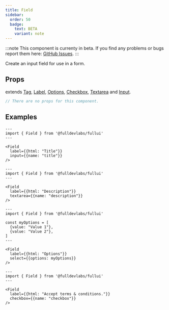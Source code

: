 ```yaml
---
title: Field
sidebar: 
  order: 50
  badge:
    text: BETA
    variant: note
---
```


:::note
This component is currenty in beta.
If you find any problems or bugs report them here: [GitHub Issues](https://github.com/fulldevlabs/fullui/issues).
:::

Create an input field for use in a form.

## Props
extends [Tag](/components/tag), [Label](/components/label), [Options](/components/options), [Checkbox](/components/checkbox), [Textarea](/components/textarea) and [Input](/components/input).
```ts
// There are no props for this component.
```

## Examples
```astro live
---
import { Field } from '@fulldevlabs/fullui'
---

<Field
  label={{html: "Title"}}
  input={{name: "title"}}
/>
```

```astro live
---
import { Field } from '@fulldevlabs/fullui'
---

<Field
  label={{html: "Description"}} 
  textarea={{name: "description"}}
/>
```

```astro live
---
import { Field } from '@fulldevlabs/fullui'

const myOptions = [
  {value: "Value 1"},
  {value: "Value 2"}, 
]
---

<Field
  label={{html: "Options"}} 
  select={{options: myOptions}}
/>
```

```astro live
---
import { Field } from '@fulldevlabs/fullui'
---

<Field 
  label={{html: "Accept terms & conditions."}} 
  checkbox={{name: "checkbox"}} 
/>
```